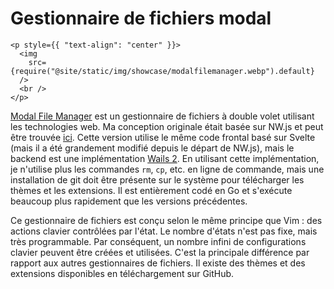 # Gestionnaire de fichiers modal

```mdx-code-block
<p style={{ "text-align": "center" }}>
  <img
    src={require("@site/static/img/showcase/modalfilemanager.webp").default}
  />
  <br />
</p>
```

[Modal File Manager](https://github.com/raguay/ModalFileManager) est un gestionnaire de fichiers à double volet utilisant les technologies web. Ma conception originale était basée sur NW.js et peut être trouvée [ici](https://github.com/raguay/ModalFileManager-NWjs). Cette version utilise le même code frontal basé sur Svelte (mais il a été grandement modifié depuis le départ de NW.js), mais le backend est une implémentation [Wails 2](https://wails.io/). En utilisant cette implémentation, je n'utilise plus les commandes `rm`, `cp`, etc. en ligne de commande, mais une installation de git doit être présente sur le système pour télécharger les thèmes et les extensions. Il est entièrement codé en Go et s'exécute beaucoup plus rapidement que les versions précédentes.

Ce gestionnaire de fichiers est conçu selon le même principe que Vim : des actions clavier contrôlées par l'état. Le nombre d'états n'est pas fixe, mais très programmable. Par conséquent, un nombre infini de configurations clavier peuvent être créées et utilisées. C'est la principale différence par rapport aux autres gestionnaires de fichiers. Il existe des thèmes et des extensions disponibles en téléchargement sur GitHub.